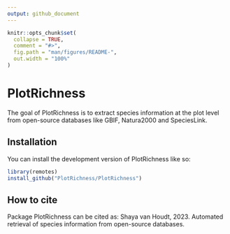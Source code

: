 ```yaml
---
output: github_document
---
```


<!-- README.md is generated from README.Rmd. Please edit that file -->

```r
knitr::opts_chunk$set(
  collapse = TRUE,
  comment = "#>",
  fig.path = "man/figures/README-",
  out.width = "100%"
)
```

# PlotRichness

<!-- badges: start -->
<!-- badges: end -->

The goal of PlotRichness is to extract species information at the plot level from 
open-source databases like GBIF, Natura2000 and SpeciesLink.

## Installation

You can install the development version of PlotRichness like so:

``` r
library(remotes)
install_github("PlotRichness/PlotRichness")
```

## How to cite
Package PlotRichness can be cited as: Shaya van Houdt, 2023. Automated retrieval of species information from open-source databases. 



